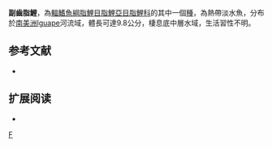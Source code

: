 {{Speciesbox 
| taxon = Deuterodon iguape
| status = NE
| status_system = IUCN3.1
| authority =  [[Eigenmann|Eigenmann]], 1907
| synonyms = 
}}
'''副齒脂鯉'''，為[[輻鰭魚綱|輻鰭魚綱]][[脂鯉目|脂鯉目]][[脂鯉亞目|脂鯉亞目]][[脂鯉科|脂鯉科]]的其中一個[[種|種]]，為熱帶淡水魚，分布於[[南美洲|南美洲]]Iguape河流域，體長可達9.8公分，棲息底中層水域，生活習性不明。

==参考文献==
{{refbegin}}
*{{FishBase_species|genus=Deuterodon|species=iguape|year=2013|month=11}}
{{refend}}

== 扩展阅读 ==
{{refbegin}}
*{{wikispecies-inline|Deuterodon iguape|副齒脂鯉}}
{{refend}}
{{Taxonbar|from=Q6417360}}

[[Category:副齒脂鯉屬|F]]